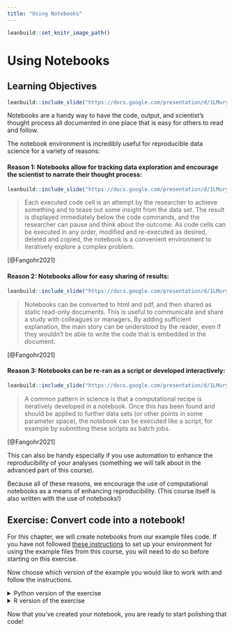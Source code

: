 ```yaml
---
title: "Using Notebooks"
---
```


```r
leanbuild::set_knitr_image_path()
```

# Using Notebooks

## Learning Objectives

```r
leanbuild::include_slide("https://docs.google.com/presentation/d/1LMurysUhCjZb7DVF6KS9QmJ5NBjwWVjRn40MS9f2noE/edit#slide=id.gf8f405fdab_0_4")
```


Notebooks are a handy way to have the code, output, and scientist's thought process all documented in one place that is easy for others to read and follow. 




The notebook environment is incredibly useful for reproducible data science for a variety of reasons: 

#### Reason 1: Notebooks allow for tracking data exploration and encourage the scientist to narrate their thought process: 

```r
leanbuild::include_slide("https://docs.google.com/presentation/d/1LMurysUhCjZb7DVF6KS9QmJ5NBjwWVjRn40MS9f2noE/edit#slide=id.gf8f405fdab_0_186")
```

> Each executed code cell is an attempt by the researcher to achieve something and to tease out some insight from the data set. The result is displayed immediately below the code commands, and the researcher can pause and think about the outcome. As code cells can be executed in any order, modified and re-executed as desired, deleted and copied, the notebook is a convenient environment to iteratively explore a complex problem.

[@Fangohr2021] 


#### Reason 2: Notebooks allow for easy sharing of results: 

```r
leanbuild::include_slide("https://docs.google.com/presentation/d/1LMurysUhCjZb7DVF6KS9QmJ5NBjwWVjRn40MS9f2noE/edit#slide=id.gf8f405fdab_0_186")
```

> Notebooks can be converted to html and pdf, and then shared as static read-only documents. This is useful to communicate and share a study with colleagues or managers. By adding sufficient explanation, the main story can be understood by the reader, even if they wouldn't be able to write the code that is embedded in the document.

[@Fangohr2021] 

#### Reason 3: Notebooks can be re-ran as a script or developed interactively: 

```r
leanbuild::include_slide("https://docs.google.com/presentation/d/1LMurysUhCjZb7DVF6KS9QmJ5NBjwWVjRn40MS9f2noE/edit#slide=id.gf9440130d0_0_0")
```

> A common pattern in science is that a computational recipe is iteratively developed in a notebook. Once this has been found and should be applied to further data sets (or other points in some parameter space), the notebook can be executed like a script, for example by submitting these scripts as batch jobs. 

[@Fangohr2021] 

This can also be handy especially if you use automation to enhance the reproducibility of your analyses (something we will talk about in the advanced part of this course).


Because all of these reasons, we encourage the use of computational notebooks as a means of enhancing reproducibility. (This course itself is also written with the use of notebooks!)

## Exercise: Convert code into a notebook!

For this chapter, we will create notebooks from our example files code.
If you have not followed [these instructions](https://jhudatascience.org/Reproducibility_in_Cancer_Informatics/#how-to-use-this-course.html) to set up your environment for using the example files from this course, you will need to do so before starting on this exercise. 


Now choose which version of the example you would like to work with and follow the instructions.  

<details> <summary>Python version of the exercise</summary>

### Set up the example files 

To get the _Python project example files_, [click this link](https://raw.githubusercontent.com/Reproducibility_in_Cancer_Informatics/main/chapter-zips/python-heatmap-chapt-5.zip).

```bash
mkdir -p chapter-zips
wget -O chapter-zips/python-heatmap-chapt-5.zip https://raw.githubusercontent.com/Reproducibility_in_Cancer_Informatics/main/chapter-zips/python-heatmap-chapt-5.zip
```

Now double click your chapter zip file to unzip. For Windows you may have to [follow these instructions](https://support.microsoft.com/en-us/windows/zip-and-unzip-files-f6dde0a7-0fec-8294-e1d3-703ed85e7ebc)).

```bash
unzip -o chapter-zips/python-heatmap-chapt-5.zip -d chapter-zips/
```

Now let's take a look at the files inside these projects.
We can use the [`ls` command](https://careerkarma.com/blog/linux-ls-command/) to list the files in this folder. 

```bash
ls chapter-zips/python-heatmap-chapt-5
```

### The task 

#### Set up your environment 

</details>

<details> <summary>R version of the exercise</summary>

### Set up the example files 

To get the _R project examples files_ [click this link](https://raw.githubusercontent.com/Reproducibility_in_Cancer_Informatics/main/chapter-zips/r-heatmap-chapt-5.zip).
Or you can use these commands in command line.

```bash
mkdir -p chapter-zips
wget -O chapter-zips/r-heatmap-chapt-5.zip https://raw.githubusercontent.com/Reproducibility_in_Cancer_Informatics/main/chapter-zips/chapter-zips/r-heatmap-chapt-5.zip
```

Now double click your chapter zip file to unzip. For Windows you may have to [follow these instructions](https://support.microsoft.com/en-us/windows/zip-and-unzip-files-f6dde0a7-0fec-8294-e1d3-703ed85e7ebc)).

```bash
unzip -o chapter-zips/r-heatmap-chapt-5.zip -d chapter-zips/
```

Now let's take a look at the files inside these projects.
We can use the [`ls` command](https://careerkarma.com/blog/linux-ls-command/) to list the files in this folder. 

```bash
ls chapter-zips/r-heatmap-chapt-5
```

### The task 


</details>

Now that you've created your notebook, you are ready to start polishing that code!
